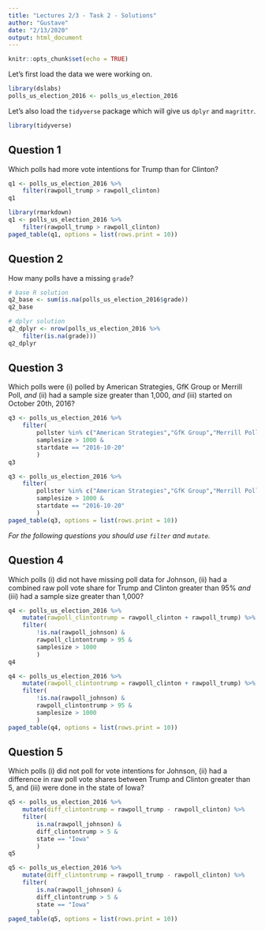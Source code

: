 ```yaml
---
title: "Lectures 2/3 - Task 2 - Solutions"
author: "Gustave"
date: "2/13/2020"
output: html_document
---
```


```r
knitr::opts_chunk$set(echo = TRUE)
```

Let's first load the data we were working on.

```r
library(dslabs)
polls_us_election_2016 <- polls_us_election_2016
```

Let's also load the `tidyverse` package which will give us `dplyr` and `magrittr`.
```r
library(tidyverse)
```

## Question 1

Which polls had more vote intentions for Trump than for Clinton?

```r
q1 <- polls_us_election_2016 %>%
    filter(rawpoll_trump > rawpoll_clinton)
q1
```

```r
library(rmarkdown)
q1 <- polls_us_election_2016 %>%
    filter(rawpoll_trump > rawpoll_clinton)
paged_table(q1, options = list(rows.print = 10))
```

## Question 2

How many polls have a missing `grade`?

```r
# base R solution
q2_base <- sum(is.na(polls_us_election_2016$grade))
q2_base

# dplyr solution
q2_dplyr <- nrow(polls_us_election_2016 %>%
    filter(is.na(grade)))
q2_dplyr
```

## Question 3

Which polls were (i) polled by American Strategies, GfK Group or Merrill Poll, _and_ (ii) had a sample size greater than 1,000, _and_ (iii) started on October 20th, 2016?

```r
q3 <- polls_us_election_2016 %>%
    filter(
        pollster %in% c("American Strategies","GfK Group","Merrill Poll") &
        samplesize > 1000 &
        startdate == "2016-10-20"
        )
q3
```

```r
q3 <- polls_us_election_2016 %>%
    filter(
        pollster %in% c("American Strategies","GfK Group","Merrill Poll") &
        samplesize > 1000 &
        startdate == "2016-10-20"
        )
paged_table(q3, options = list(rows.print = 10))
```


*For the following questions you should use `filter` and `mutate`.*

## Question 4

Which polls (i) did not have missing poll data for Johnson, (ii) had a combined raw poll vote share for Trump and Clinton greater than 95% _and_ (iii) had a sample size greater than 1,000?

```r
q4 <- polls_us_election_2016 %>%
    mutate(rawpoll_clintontrump = rawpoll_clinton + rawpoll_trump) %>%
    filter(
        !is.na(rawpoll_johnson) &
        rawpoll_clintontrump > 95 &
        samplesize > 1000
        )
q4
```

```r
q4 <- polls_us_election_2016 %>%
    mutate(rawpoll_clintontrump = rawpoll_clinton + rawpoll_trump) %>%
    filter(
        !is.na(rawpoll_johnson) &
        rawpoll_clintontrump > 95 &
        samplesize > 1000
        )
paged_table(q4, options = list(rows.print = 10))
```

## Question 5

Which polls (i) did not poll for vote intentions for Johnson, (ii) had a difference in raw poll vote shares between Trump and Clinton greater than 5, and (iii) were done in the state of Iowa?

```r
q5 <- polls_us_election_2016 %>%
    mutate(diff_clintontrump = rawpoll_trump - rawpoll_clinton) %>%
    filter(
        is.na(rawpoll_johnson) &
        diff_clintontrump > 5 &
        state == "Iowa"
        )
q5
```

```r
q5 <- polls_us_election_2016 %>%
    mutate(diff_clintontrump = rawpoll_trump - rawpoll_clinton) %>%
    filter(
        is.na(rawpoll_johnson) &
        diff_clintontrump > 5 &
        state == "Iowa"
        )
paged_table(q5, options = list(rows.print = 10))
```